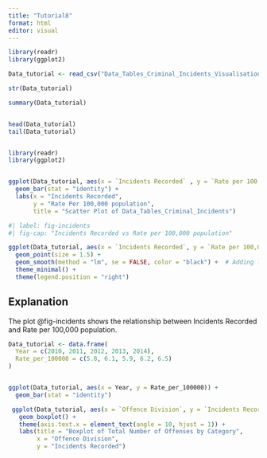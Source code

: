 ```yaml
---
title: "Tutorial8"
format: html
editor: visual
---
```


```r
library(readr)
library(ggplot2)
```

```r
Data_tutorial <- read_csv("Data_Tables_Criminal_Incidents_Visualisation_Year_Ending_December_2019.csv")
```


```r
str(Data_tutorial)

summary(Data_tutorial)


head(Data_tutorial)
tail(Data_tutorial) 



```

```r

library(readr) 
library(ggplot2) 


ggplot(Data_tutorial, aes(x = `Incidents Recorded` , y = `Rate per 100,000 population`)) +
  geom_bar(stat = "identity") +
  labs(x = "Incidents Recorded",
       y = "Rate Per 100,000 population", 
       title = "Scatter Plot of Data_Tables_Criminal_Incidents")

```


```r
#| label: fig-incidents
#| fig-cap: "Incidents Recorded vs Rate per 100,000 population"

ggplot(Data_tutorial, aes(x = `Incidents Recorded`, y = `Rate per 100,000 population`, color = `Incidents Recorded`)) +
  geom_point(size = 1.5) +
  geom_smooth(method = "lm", se = FALSE, color = "black") +  # Adding linear regression line
  theme_minimal() +
  theme(legend.position = "right")

```

## Explanation 

The plot @fig-incidents shows the relationship between Incidents Recorded and Rate per 100,000 population.


```r

Data_tutorial <- data.frame(
  Year = c(2010, 2011, 2012, 2013, 2014),
  Rate_per_100000 = c(5.8, 6.1, 5.9, 6.2, 6.5)
)


ggplot(Data_tutorial, aes(x = Year, y = Rate_per_100000)) +
  geom_bar(stat = "identity")

```


```r
 ggplot(Data_tutorial, aes(x = `Offence Division`, y = `Incidents Recorded`)) +
   geom_boxplot() +
   theme(axis.text.x = element_text(angle = 10, hjust = 1)) +
   labs(title = "Boxplot of Total Number of Offenses by Category", 
        x = "Offence Division", 
        y = "Incidents Recorded")
```
